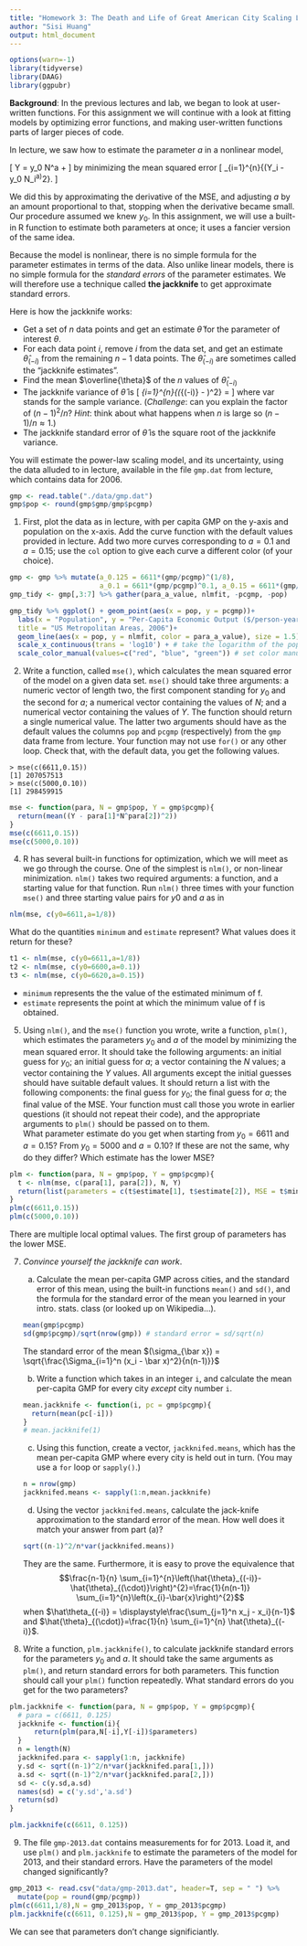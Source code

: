 ---
title: "Homework 3: The Death and Life of Great American City Scaling Laws"
author: "Sisi Huang"
output: html_document
---

```{r setup, message = F, include=FALSE}
options(warn=-1)
library(tidyverse)
library(DAAG)
library(ggpubr)
```

**Background**: In the previous lectures and lab, we began to look at user-written functions. For this assignment we will continue with a look at fitting models by optimizing error functions, and making user-written functions parts of larger pieces of code.

In lecture, we saw how to estimate the parameter $a$ in a nonlinear model,

\[
 Y = y_0 N^a + \mathrm{noise}
\]
by minimizing the mean squared error
\[
 \frac{1}{n}\sum_{i=1}^{n}{(Y_i - y_0 N_i^a)^2}.
\]

We did this by approximating the derivative of the MSE, and adjusting $a$ by an amount proportional to that, stopping when the derivative became small.  Our procedure assumed we knew $y_0$.  In this assignment, we will use a built-in R function to estimate both parameters at once; it uses a fancier version of the same idea.

Because the model is nonlinear, there is no simple formula for the parameter estimates in terms of the data.  Also unlike linear models, there is no simple formula for the _standard errors_ of the parameter estimates.  We will therefore use a technique called **the jackknife** to get approximate standard errors.

Here is how the jackknife works:

* Get a set of $n$ data points and get an estimate $\hat{\theta}$ for the  parameter of interest $\theta$.
* For each data point $i$, remove $i$ from the data set, and get an  estimate $\hat{\theta}_{(-i)}$ from the remaining $n-1$ data points.  The $\hat{\theta}_{(-i)}$ are sometimes called the "jackknife estimates".
* Find the mean $\overline{\theta}$ of the $n$ values of $\hat{\theta}_{(-i)}$
* The jackknife variance of $\hat{\theta}$ is
  \[
  \frac{n-1}{n}\sum_{i=1}^{n}{(\hat{\theta}_{(-i)} - \overline{\theta})^2} = \frac{(n-1)^2}{n}\mathrm{var}{[\hat{\theta}_{(-i)}]}
  \]
where $\mathrm{var}$ stands for the sample variance.  (_Challenge_: can you explain the factor of $(n-1)^2/n$?  _Hint_: think about what happens when $n$ is large so $(n-1)/n \approx 1$.)
* The jackknife standard error of $\hat{\theta}$ is the square root of the jackknife variance.
  
You will estimate the power-law scaling model, and its uncertainty, using the data alluded to in lecture, available in the file `gmp.dat` from lecture, which contains data for 2006.
```{r}
gmp <- read.table("./data/gmp.dat")
gmp$pop <- round(gmp$gmp/gmp$pcgmp)
```

1. First, plot the data as in lecture, with per capita GMP on the y-axis and population on the x-axis. Add the curve function with the default values provided in lecture. Add two more curves corresponding to $a=0.1$ and $a=0.15$; use the `col` option to give each curve a different color (of your choice).

```{r}
gmp <- gmp %>% mutate(a_0.125 = 6611*(gmp/pcgmp)^(1/8),
                      a_0.1 = 6611*(gmp/pcgmp)^0.1, a_0.15 = 6611*(gmp/pcgmp)^0.15)
gmp_tidy <- gmp[,3:7] %>% gather(para_a_value, nlmfit, -pcgmp, -pop)

gmp_tidy %>% ggplot() + geom_point(aes(x = pop, y = pcgmp))+
  labs(x = "Population", y = "Per-Capita Economic Output ($/person-year)",
  title = "US Metropolitan Areas, 2006")+
  geom_line(aes(x = pop, y = nlmfit, color = para_a_value), size = 1.5) +
  scale_x_continuous(trans = 'log10') + # take the logarithm of the population
  scale_color_manual(values=c("red", "blue", "green")) # set color manually
```

2. Write a function, called `mse()`, which calculates the mean squared error of the model on a given data set. `mse()` should take three arguments: a numeric vector of length two, the first component standing for $y_0$ and the second for $a$; a numerical vector containing the values of $N$; and a numerical vector containing the values of $Y$.  The function should return a single numerical value. The latter two arguments should have as the default values the columns `pop` and `pcgmp` (respectively) from the `gmp` data frame from lecture.  Your function may not use `for()` or any other loop. Check that, with the default data, you get the following values.
```
> mse(c(6611,0.15))
[1] 207057513
> mse(c(5000,0.10))
[1] 298459915
```

```{r}
mse <- function(para, N = gmp$pop, Y = gmp$pcgmp){
  return(mean((Y - para[1]*N^para[2])^2))
}
mse(c(6611,0.15))
mse(c(5000,0.10))
```

4. R has several built-in functions for optimization, which we will meet as we go through the course.  One of the simplest is `nlm()`, or non-linear minimization. `nlm()` takes two required arguments: a function, and a starting value for that function. Run `nlm()` three times with your function `mse()` and three starting value pairs for $y0$ and $a$ as in
```{r}
nlm(mse, c(y0=6611,a=1/8))
```
What do the quantities `minimum` and `estimate` represent? What values does it return for these?
```{r}
t1 <- nlm(mse, c(y0=6611,a=1/8))
t2 <- nlm(mse, c(y0=6600,a=0.1))
t3 <- nlm(mse, c(y0=6620,a=0.15))
```
* `minimum` represents the the value of the estimated minimum of f.
* `estimate` represents the point at which the minimum value of f is obtained.

5. Using `nlm()`, and the `mse()` function you wrote, write a function, `plm()`, which estimates the parameters $y_0$ and $a$ of the model by minimizing the mean squared error.  It should take the following arguments: an initial guess for $y_0$; an initial guess for $a$; a vector containing the $N$ values; a vector containing the $Y$ values.  All arguments except the initial guesses should have suitable default values.  It should return a list with the following components: the final guess for $y_0$; the final guess for $a$; the final value of the MSE.  Your function must call those you wrote in earlier questions (it should not repeat their code), and the appropriate arguments to `plm()` should be passed on to them.  
What parameter estimate do you get when starting from $y_0 = 6611$ and $a = 0.15$?  From $y_0 = 5000$ and $a = 0.10$?  If these are not the same, why do they differ?  Which estimate has the lower MSE?  

```{r}
plm <- function(para, N = gmp$pop, Y = gmp$pcgmp){
  t <- nlm(mse, c(para[1], para[2]), N, Y)
  return(list(parameters = c(t$estimate[1], t$estimate[2]), MSE = t$minimum))
}
plm(c(6611,0.15))
plm(c(5000,0.10))
```
There are multiple local optimal values. The first group of parameters has the lower MSE.

7. _Convince yourself the jackknife can work_.
    a. Calculate the mean per-capita GMP across cities, and the standard error of this mean, using the built-in functions `mean()` and `sd()`, and the formula for the standard error of the mean you learned in your intro. stats. class (or looked up on Wikipedia...).
    ```{r}
    mean(gmp$pcgmp)
    sd(gmp$pcgmp)/sqrt(nrow(gmp)) # standard error = sd/sqrt(n)
    ```
    The standard error of the mean $(\sigma_{\bar x}) = \sqrt{\frac{\Sigma_{i=1}^n (x_i - \bar x)^2}{n(n-1)}}$
    b. Write a function which takes in an integer `i`, and calculate the mean per-capita GMP for every city _except_ city number `i`.
    ```{r}
    mean.jackknife <- function(i, pc = gmp$pcgmp){
      return(mean(pc[-i]))
    }
    # mean.jackknife(1)
    ```
    c. Using this function, create a vector, `jackknifed.means`, which has the mean per-capita GMP where every city is held out in turn.  (You may use a `for` loop or `sapply()`.)
    ```{r}
    n = nrow(gmp)
    jackknifed.means <- sapply(1:n,mean.jackknife)
    ```
    d. Using the vector `jackknifed.means`, calculate the jack-knife approximation to the standard error of the mean.  How well does it match your answer from part (a)?
    ```{r}
    sqrt((n-1)^2/n*var(jackknifed.means))
    ```
They are the same. Furthermore, it is easy to prove the equivalence that $$\frac{n-1}{n} \sum_{i=1}^{n}\left(\hat{\theta}_{(-i)}-\hat{\theta}_{(\cdot)}\right)^{2}=\frac{1}{n(n-1)} \sum_{i=1}^{n}\left(x_{i}-\bar{x}\right)^{2}$$when $\hat\theta_{(-i)} = \displaystyle\frac{\sum_{j=1}^n x_j - x_i}{n-1}$ and $\hat{\theta}_{(\cdot)}=\frac{1}{n} \sum_{i=1}^{n} \hat{\theta}_{(-i)}$.

8. Write a function, `plm.jackknife()`, to calculate jackknife standard errors for the parameters $y_0$ and $a$.  It should take the same arguments as `plm()`, and return standard errors for both parameters.  This function should call your `plm()` function repeatedly.  What standard errors do you get for the two parameters?

```{r}
plm.jackknife <- function(para, N = gmp$pop, Y = gmp$pcgmp){
  # para = c(6611, 0.125)
  jackknife <- function(i){
      return(plm(para,N[-i],Y[-i])$parameters)
  }
  n = length(N)
  jackknifed.para <- sapply(1:n, jackknife)
  y.sd <- sqrt((n-1)^2/n*var(jackknifed.para[1,]))
  a.sd <- sqrt((n-1)^2/n*var(jackknifed.para[2,]))
  sd <- c(y.sd,a.sd) 
  names(sd) = c('y.sd','a.sd')
  return(sd)
}

plm.jackknife(c(6611, 0.125))
```

9. The file `gmp-2013.dat` contains measurements for for 2013.  Load it, and use `plm()` and `plm.jackknife` to estimate the parameters of the model for 2013, and their standard errors.  Have the parameters of the model changed significantly?

```{r}
gmp_2013 <- read.csv("data/gmp-2013.dat", header=T, sep = " ") %>%
  mutate(pop = round(gmp/pcgmp))
plm(c(6611,1/8),N = gmp_2013$pop, Y = gmp_2013$pcgmp)
plm.jackknife(c(6611, 0.125),N = gmp_2013$pop, Y = gmp_2013$pcgmp)
```
We can see that parameters don't change significiantly.



